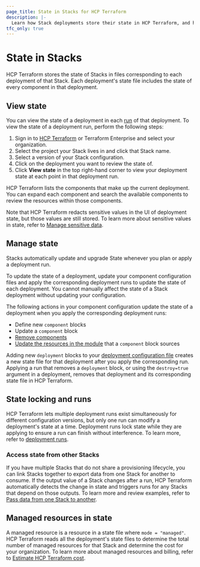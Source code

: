```yaml
---
page_title: State in Stacks for HCP Terraform
description: |-
  Learn how Stack deployments store their state in HCP Terraform, and how to modify the state of your Stack deployments.
tfc_only: true
---
```


# State in Stacks

HCP Terraform stores the state of Stacks in files corresponding to each deployment of that Stack. Each deployment's state file includes the state of every component in that deployment.

## View state

You can view the state of a deployment in each [run](/terraform/cloud-docs/stacks/runs) of that deployment. To view the state of a deployment run, perform the following steps:

1. Sign in to [HCP Terraform](https://app.terraform.io/) or Terraform Enterprise and select your organization.
2. Select the project your Stack lives in and click that Stack name.
3. Select a version of your Stack configuration.
4. Click on the deployment you want to review the state of.
5. Click **View state** in the top right-hand corner to view your deployment state at each point in that deployment run.

HCP Terraform lists the components that make up the current deployment. You can expand each component and search the available components to review the resources within those components.

Note that HCP Terraform redacts sensitive values in the UI of deployment state, but those values are still stored. To learn more about sensitive values in state, refer to [Manage sensitive data](/terraform/language/manage-sensitive-data).

## Manage state

Stacks automatically update and upgrade State whenever you plan or apply a deployment run.

To update the state of a deployment, update your component configuration files and apply the corresponding deployment runs to update the state of each deployment. You cannot manually affect the state of a Stack deployment without updating your configuration.

The following actions in your component configuration update the state of a deployment when you apply the corresponding deployment runs:

- Define new `component` blocks
- Update a `component` block
- [Remove components](/terraform/language/stacks/component/manage#remove-components)
- [Update the resources in the module](/terraform/language/stacks/component/manage#manage-resources) that a `component` block sources

Adding new `deployment` blocks to your [deployment configuration file](/terraform/language/stacks/deploy/config) creates a new state file for that deployment after you apply the corresponding run. Applying a run that removes a `deployment` block, or using the `destroy=true` argument in a deployment, removes that deployment and its corresponding state file in HCP Terraform.

## State locking and runs

HCP Terraform lets multiple deployment runs exist simultaneously for different configuration versions, but only one run can modify a deployment's state at a time. Deployment runs lock state while they are applying to ensure a run can finish without interference. To learn more, refer to [deployment runs](/terraform/cloud-docs/stacks/runs).

### Access state from other Stacks

If you have multiple Stacks that do not share a provisioning lifecycle, you can link Stacks together to export data from one Stack for another to consume. If the output value of a Stack changes after a run, HCP Terraform automatically detects the change in state and triggers runs for any Stacks that depend on those outputs. To learn more and review examples, refer to [Pass data from one Stack to another](/terraform/language/stacks/deploy/pass-data).

## Managed resources in state

A managed resource is a resource in a state file where `mode = "managed"`. HCP Terraform reads all the deployment's state files to determine the total number of managed resources for that Stack and determine the cost for your organization. To learn more about managed resources and billing, refer to [Estimate HCP Terraform cost](/terraform/cloud-docs/overview/estimate-hcp-terraform-cost).
